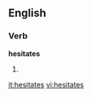 
==English==

===Verb===
'''hesitates'''

# {{third-person singular of|[[hesitate]]}}

[[it:hesitates]]
[[vi:hesitates]]